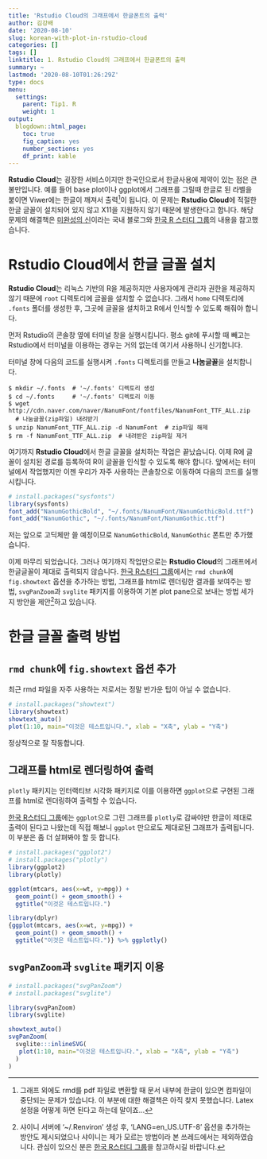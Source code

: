 ```yaml
---
title: 'Rstudio Cloud의 그래프에서 한글폰트의 출력'
author: 김강배
date: '2020-08-10'
slug: korean-with-plot-in-rstudio-cloud
categories: []
tags: []
linktitle: 1. Rstudio Cloud의 그래프에서 한글폰트의 출력
summary: ~
lastmod: '2020-08-10T01:26:29Z'
type: docs
menu:
  settings:
    parent: Tip1. R
    weight: 1
output:
  blogdown::html_page:
    toc: true
    fig_caption: yes
    number_sections: yes
    df_print: kable
---
```


**Rstudio Cloud**는 굉장한 서비스이지만 한국인으로서 한글사용에 제약이 있는 점은 큰 불만입니다. 예를 들어 base plot이나 ggplot에서 그래프를 그릴때 한글로 된 라벨을 붙이면 Viwer에는 한글이 깨져서 출력^[그래프 외에도 rmd를 pdf 파일로 변환할 때 문서 내부에 한글이 있으면 컴파일이 중단되는 문제가 있습니다. 이 부분에 대한 해결책은 아직 찾지 못했습니다. Latex 설정을 어떻게 하면 된다고 하는데 말이죠...]이 됩니다. 이 문제는 **Rstudio Cloud**에 적절한 한글 글꼴이 설치되어 있지 않고 X11을 지원하지 않기 때문에 발생한다고 합니다. 해당문제의 해결책은 [미완성의 신](https://medium.com/@unfinishedgod/aws%EC%97%90%EC%84%9C-%EA%B5%AC%EC%B6%95%ED%95%9C-rstudio-plot-%ED%95%9C%EA%B8%80-%EA%B9%A8%EC%A7%90-%ED%95%B4%EA%B2%B0-%EB%B0%A9%EC%95%88-5ada27828fd4)이라는 국내 블로그와 [한국 R 스터디 그룹](https://de-de.facebook.com/groups/krstudy/permalink/1546879218819678/?comment_id=1549629918544608)의 내용을 참고했습니다. 

# Rstudio Cloud에서 한글 글꼴 설치

**Rstudio Cloud**는 리눅스 기반의 R을 제공하지만 사용자에게 관리자 권한을 제공하지 않기 때문에 `root` 디렉토리에 글꼴을 설치할 수 없습니다. 그래서 `home` 디렉토리에 `.fonts` 폴더를 생성한 후, 그곳에 글꼴을 설치하고 R에서 인식할 수 있도록 해줘야 합니다.  

먼저 Rstudio의 콘솔창 옆에 터미널 창을 실행시킵니다. 평소 git에 푸시할 때 빼고는 Rstudio에서 터미널을 이용하는 경우는 거의 없는데 여기서 사용하니 신기합니다.

터미널 창에 다음의 코드를 실행시켜 `.fonts` 디렉토리를 만들고 **나눔글꼴**을 설치합니다. 

```
$ mkdir ~/.fonts  # '~/.fonts' 디렉토리 생성
$ cd ~/.fonts     # '~/.fonts' 디렉토리 이동
$ wget http://cdn.naver.com/naver/NanumFont/fontfiles/NanumFont_TTF_ALL.zip
  # 나눔글꼴(zip파일) 내려받기
$ unzip NanumFont_TTF_ALL.zip -d NanumFont  # zip파일 해제
$ rm -f NanumFont_TTF_ALL.zip  # 내려받은 zip파일 제거
```

여기까지 **Rstudio Cloud**에서 한글 글꼴을 설치하는 작업은 끝났습니다. 이제 R에 글꼴이 설치된 경로를 등록하여 R이 글꼴을 인식할 수 있도록 해야 합니다. 앞에서는 터미널에서 작업했지만 이젠 우리가 자주 사용하는 콘솔창으로 이동하여 다음의 코드를 실행시킵니다. 

```r
# install.packages("sysfonts")
library(sysfonts)
font_add("NanumGothicBold", "~/.fonts/NanumFont/NanumGothicBold.ttf")
font_add("NanumGothic", "~/.fonts/NanumFont/NanumGothic.ttf")
```

저는 앞으로 고딕체만 쓸 예정이므로 `NanumGothicBold`, `NanumGothic` 폰트만 추가했습니다.

이제 마무리 되었습니다. 그러나 여기까지 작업만으로는 **Rstudio Cloud**의 그래프에서 한글글꼴이 제대로 출력되지 않습니다. [한국 R스터디 그룹](https://de-de.facebook.com/groups/krstudy/permalink/1546879218819678/?comment_id=1549629918544608)에서는 `rmd chunk`에 `fig.showtext` 옵션을 추가하는 방법, 그래프를 html로 렌더링한 결과를 보여주는 방법,  `svgPanZoom`과 `svglite` 패키지를 이용하여 기본 plot pane으로 보내는 방법 세가지 방안을 제안^[샤이니 서버에 '~/.Renviron' 생성 후, 'LANG=en_US.UTF-8' 옵션을 추가하는 방안도 제시되었으나 샤이니는 제가 모르는 방법이라 본 쓰레드에서는 제외하였습니다. 관심이 있으신 분은 [한국 R스터디 그룹](https://de-de.facebook.com/groups/krstudy/permalink/1546879218819678/?comment_id=1549629918544608)을 참고하시길 바랍니다.]하고 있습니다. 

# 한글 글꼴 출력 방법
## `rmd chunk`에 `fig.showtext` 옵션 추가

최근 rmd 파일을 자주 사용하는 저로서는 정말 반가운 팁이 아닐 수 없습니다. 

```r
# install.packages("showtext")
library(showtext)
showtext_auto()
plot(1:10, main="이것은 테스트입니다.", xlab = "X축", ylab = "Y축")
```

정상적으로 잘 작동합니다. 

## 그래프를 html로 렌더링하여 출력

`plotly` 패키지는 인터랙티브 시각화 패키지로 이를 이용하면 `ggplot`으로 구현된 그래프를 html로 렌더링하여 출력할 수 있습니다.

[한국 R스터디 그룹](https://de-de.facebook.com/groups/krstudy/permalink/1546879218819678/?comment_id=1549629918544608)에는 `ggplot`으로 그린 그래프를 `plotly`로 감싸야만 한글이 제대로 출력이 된다고 나왔는데 직접 해보니 `ggplot` 만으로도 제대로된 그래프가 출력됩니다. 이 부분은 좀 더 살펴봐야 할 듯 합니다. 
```r
# install.packages("ggplot2")
# install.packages("plotly")
library(ggplot2)
library(plotly)

ggplot(mtcars, aes(x=wt, y=mpg)) +
  geom_point() + geom_smooth() +
  ggtitle("이것은 테스트입니다.")
```


```r
library(dplyr)
{ggplot(mtcars, aes(x=wt, y=mpg)) +
  geom_point() + geom_smooth() +
  ggtitle("이것은 테스트입니다.")} %>% ggplotly()
```

## `svgPanZoom`과 `svglite` 패키지 이용

```r
# install.packages("svgPanZoom")
# install.packages("svglite")

library(svgPanZoom)
library(svglite)

showtext_auto()
svgPanZoom(
  svglite:::inlineSVG(
   plot(1:10, main="이것은 테스트입니다.", xlab = "X축", ylab = "Y축") 
  )
)
```


